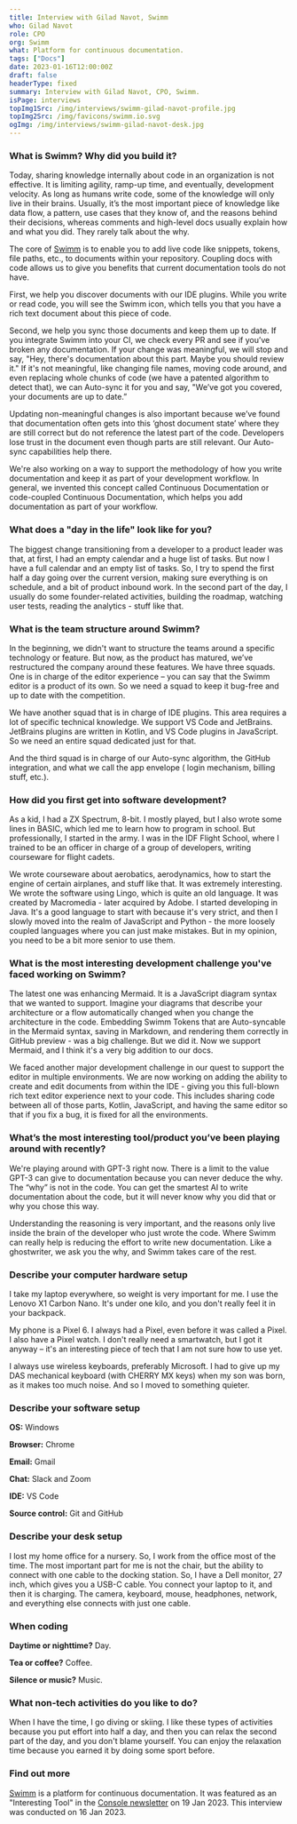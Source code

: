 ```yaml
---
title: Interview with Gilad Navot, Swimm
who: Gilad Navot
role: CPO
org: Swimm
what: Platform for continuous documentation.
tags: ["Docs"]
date: 2023-01-16T12:00:00Z
draft: false
headerType: fixed
summary: Interview with Gilad Navot, CPO, Swimm.
isPage: interviews
topImg1Src: /img/interviews/swimm-gilad-navot-profile.jpg
topImg2Src: /img/favicons/swimm.io.svg
ogImg: /img/interviews/swimm-gilad-navot-desk.jpg
---
```


### What is Swimm? Why did you build it?

Today, sharing knowledge internally about code in an organization is not
effective. It is limiting agility, ramp-up time, and eventually, development
velocity. As long as humans write code, some of the knowledge will only live in
their brains. Usually, it’s the most important piece of knowledge like data
flow, a pattern, use cases that they know of, and the reasons behind their
decisions, whereas comments and high-level docs usually explain how and what you
did. They rarely talk about the why.

The core of [Swimm](https://swimm.io) is to enable you to add live code like
snippets, tokens, file paths, etc., to documents within your repository.
Coupling docs with code allows us to give you benefits that current
documentation tools do not have.

First, we help you discover documents with our IDE plugins. While you write or
read code, you will see the Swimm icon, which tells you that you have a rich
text document about this piece of code.

Second, we help you sync those documents and keep them up to date. If you
integrate Swimm into your CI, we check every PR and see if you’ve broken any
documentation. If your change was meaningful, we will stop and say, "Hey,
there's documentation about this part. Maybe you should review it." If it's not
meaningful, like changing file names, moving code around, and even replacing
whole chunks of code (we have a patented algorithm to detect that), we can
Auto-sync it for you and say, "We’ve got you covered, your documents are up to
date.”

Updating non-meaningful changes is also important because we’ve found that
documentation often gets into this ‘ghost document state’ where they are still
correct but do not reference the latest part of the code. Developers lose trust
in the document even though parts are still relevant. Our Auto-sync capabilities
help there.

We're also working on a way to support the methodology of how you write
documentation and keep it as part of your development workflow. In general, we
invented this concept called Continuous Documentation or code-coupled Continuous
Documentation, which helps you add documentation as part of your workflow.

### What does a "day in the life" look like for you?

The biggest change transitioning from a developer to a product leader was that,
at first, I had an empty calendar and a huge list of tasks. But now I have a
full calendar and an empty list of tasks. So, I try to spend the first half a
day going over the current version, making sure everything is on schedule, and a
bit of product inbound work. In the second part of the day, I usually do some
founder-related activities, building the roadmap, watching user tests, reading
the analytics - stuff like that.

### What is the team structure around Swimm?

In the beginning, we didn't want to structure the teams around a specific
technology or feature. But now, as the product has matured, we’ve restructured
the company around these features. We have three squads. One is in charge of the
editor experience – you can say that the Swimm editor is a product of its own.
So we need a squad to keep it bug-free and up to date with the competition.

We have another squad that is in charge of IDE plugins. This area requires a lot
of specific technical knowledge. We support VS Code and JetBrains. JetBrains
plugins are written in Kotlin, and VS Code plugins in JavaScript. So we need an
entire squad dedicated just for that.

And the third squad is in charge of our Auto-sync algorithm, the GitHub
integration, and what we call the app envelope ( login mechanism, billing stuff,
etc.).

### How did you first get into software development?

As a kid, I had a ZX Spectrum, 8-bit. I mostly played, but I also wrote some
lines in BASIC, which led me to learn how to program in school. But
professionally, I started in the army. I was in the IDF Flight School, where I
trained to be an officer in charge of a group of developers, writing courseware
for flight cadets.

We wrote courseware about aerobatics, aerodynamics, how to start the engine of
certain airplanes, and stuff like that. It was extremely interesting. We wrote
the software using Lingo, which is quite an old language. It was created by
Macromedia - later acquired by Adobe. I started developing in Java. It's a good
language to start with because it's very strict, and then I slowly moved into
the realm of JavaScript and Python - the more loosely coupled languages where
you can just make mistakes. But in my opinion, you need to be a bit more senior
to use them.

### What is the most interesting development challenge you've faced working on Swimm?

The latest one was enhancing Mermaid. It is a JavaScript diagram syntax that we
wanted to support. Imagine your diagrams that describe your architecture or a
flow automatically changed when you change the architecture in the code.
Embedding Swimm Tokens that are Auto-syncable in the Mermaid syntax, saving in
Markdown, and rendering them correctly in GitHub preview - was a big challenge.
But we did it. Now we support Mermaid, and I think it's a very big addition to
our docs.

We faced another major development challenge in our quest to support the editor
in multiple environments. We are now working on adding the ability to create and
edit documents from within the IDE - giving you this full-blown rich text editor
experience next to your code. This includes sharing code between all of those
parts, Kotlin, JavaScript, and having the same editor so that if you fix a bug,
it is fixed for all the environments.

### What’s the most interesting tool/product you’ve been playing around with recently?

We're playing around with GPT-3 right now. There is a limit to the value GPT-3
can give to documentation because you can never deduce the why. The “why” is not
in the code. You can get the smartest AI to write documentation about the code,
but it will never know why you did that or why you chose this way.

Understanding the reasoning is very important, and the reasons only live inside
the brain of the developer who just wrote the code. Where Swimm can really help
is reducing the effort to write new documentation. Like a ghostwriter, we ask
you the why, and Swimm takes care of the rest.

### Describe your computer hardware setup

I take my laptop everywhere, so weight is very important for me. I use the
Lenovo X1 Carbon Nano. It's under one kilo, and you don't really feel it in your
backpack.

My phone is a Pixel 6. I always had a Pixel, even before it was called a Pixel.
I also have a Pixel watch. I don't really need a smartwatch, but I got it anyway
– it's an interesting piece of tech that I am not sure how to use yet.

I always use wireless keyboards, preferably Microsoft. I had to give up my DAS
mechanical keyboard (with CHERRY MX keys) when my son was born, as it makes too
much noise. And so I moved to something quieter.

### Describe your software setup

**OS:** Windows

**Browser:** Chrome

**Email:** Gmail

**Chat:** Slack and Zoom

**IDE:** VS Code

**Source control:** Git and GitHub

### Describe your desk setup

I lost my home office for a nursery. So, I work from the office most of the
time. The most important part for me is not the chair, but the ability to
connect with one cable to the docking station. So, I have a Dell monitor, 27
inch, which gives you a USB-C cable. You connect your laptop to it, and then it
is charging. The camera, keyboard, mouse, headphones, network, and everything
else connects with just one cable.

### When coding

**Daytime or nighttime?** Day.

**Tea or coffee?** Coffee.

**Silence or music?** Music.

### What non-tech activities do you like to do?

When I have the time, I go diving or skiing. I like these types of activities
because you put effort into half a day, and then you can relax the second part
of the day, and you don't blame yourself. You can enjoy the relaxation time
because you earned it by doing some sport before.

### Find out more

[Swimm](https://swimm.io/) is a platform for continuous documentation. It was
featured as an "Interesting Tool" in the [Console
newsletter](https://console.dev) on 19 Jan 2023. This interview was conducted on
16 Jan 2023.
